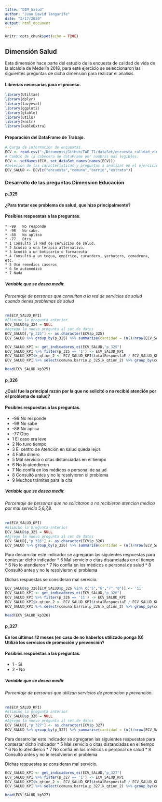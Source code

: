 ```yaml
---
title: "DIM_Salud"
author: "Juan David Tangarife"
date: "2/17/2020"
output: html_document
---
```


```r
knitr::opts_chunk$set(echo = TRUE)
```

## Dimensión Salud

Esta dimensión hace parte del estudio de la encuesta de calidad de vida de la alcaldia de Medellín 2018, para este ejercicio se seleccionaron las siguientes preguntas de dicha dimensión para realizar el analisis.

#### Librerias necesarias para el proceso.
```r
library(Utiltae)
library(dplyr)
library(lazyeval)
library(ggplot2)
library(gtable)
library(utils)
library(knitr)
library(kableExtra)
```

#### Preparación del DataFrame de Trabajo.
```r
# Carga de información de encuestas
ECV <- read.csv("~/Documents/GitHub/TAE_T1/dataSet/encuesta_calidad_vida.csv", sep=";")
# Cambio de la cabecera de dataFrame por nombras mas legibles.
ECV <- setNames(ECV, set_dataSet_names(names(ECV)))
#Selecion de las caracteristicas y preguntas a analizar en el ejercicio.
ECV_SALUD <- ECV[c("encuesta","comuna","barrio","estrato")]
```

### Desarrollo de las preguntas Dimension Educación

#### p_325
#### ¿Para tratar ese problema de salud, que hizo principalmente?
#### Posibles respuestas a las preguntas.
    * -99	No responde
    * -98	No sabe.
    * -88	No aplica
    * -77	Otro
    * 1	Consultó la Red de servicios de salud.
    * 2	Acudió a una terapia alternativa.
    * 3	Acudió a un boticario o farmaceuta
    * 4	Consultó a un tegua, empírico, curandero, yerbatero, comadrona, etc.
    * 5	Usó remedios caseros
    * 6	Se automedicó
    * 7	Nada
    
##### Variable que se desea medir.
###### Porcentaje de personas que consultan a la red de servicios de salud cuando tienes problemas de salud


```r
rm(ECV_SALUD_KPI)
#Elimino la pregunta anterior
ECV_SALUD$p_324 = NULL
#Agrego la nuevo progunta al set de datos
ECV_SALUD[,"p_325"] <- as.character(ECV$p_325)
ECV_SALUD %>% group_by(p_325) %>% summarise(cantidad = (n()/nrow(ECV_SALUD))) %>% ungroup() -> df_prop
```

```r
ECV_SALUD_KPI <- get_indicadores_ei(ECV_SALUD,"p_325")
ECV_SALUD_KPI %>% filter(p_325 == '1') -> ECV_SALUD_KPI
ECV_SALUD_KPI$k_qtion_2 <- ECV_SALUD_KPI$totalRespuestaE / ECV_SALUD_KPI$TotalB
ECV_SALUD_KPI %>% select(comuna,barrio,p_325,k_qtion_2) %>% group_by(comuna,barrio,p_325) %>% summarise(k_325 = sum(k_qtion_2)) %>% ungroup() -> ECV_SALUD_kp325

head(ECV_SALUD_kp325)
```

#### p_326
#### ¿Cuál fue la principal razón por la que no solicitó o no recibió atención por el problema de salud?
#### Posibles respuestas a las preguntas.
  * -99	No responde
  * -98	No sabe
  * -88	No aplica
  * -77	Otro
  * 1	El caso era leve
  * 2	No tuvo tiempo
  * 3	El centro de Atención en salud queda lejos
  * 4	Falta dinero
  * 5	Mal servicio o citas distanciadas en el tiempo
  * 6	No lo atendieron
  * 7	No confía en los médicos o personal de salud
  * 8	Consultó antes y no le resolvieron el problema
  * 9	Muchos trámites para la cita
    
##### Variable que se desea medir.
###### Porcentaje de personas que no solicitaron o no recibieron atencion medica por mal servicio 5,6,7,8.


```r
rm(ECV_SALUD_KPI)
#Elimino la pregunta anterior
ECV_SALUD$p_325 = NULL
#Agrego la nuevo progunta al set de datos
ECV_SALUD[,"p_326"] <- as.character(ECV$p_326)
ECV_SALUD %>% group_by(p_326) %>% summarise(cantidad = (n()/nrow(ECV_SALUD))) %>% ungroup() -> df_prop
```

Para desarrollar este indicador se agregaran las siguientes respuestas para contestar dicho indicador
  * 5	Mal servicio o citas distanciadas en el tiempo
  * 6	No lo atendieron
  * 7	No confía en los médicos o personal de salud
  * 8	Consultó antes y no le resolvieron el problema
  
Dichas respuestas se consideran mal servicio.
```r
ECV_SALUD$p_326[ECV_SALUD$p_326 %in% c("5","6","7","8")] <- '11'
ECV_SALUD_KPI <- get_indicadores_ei(ECV_SALUD,"p_326")
ECV_SALUD_KPI %>% filter(p_326 == '11') -> ECV_SALUD_KPI
ECV_SALUD_KPI$k_qtion_2 <- ECV_SALUD_KPI$totalRespuestaE / ECV_SALUD_KPI$TotalB
ECV_SALUD_KPI %>% select(comuna,barrio,p_326,k_qtion_2) %>% group_by(comuna,barrio,p_326) %>% summarise(k_326 = sum(k_qtion_2)) %>% ungroup() -> ECV_SALUD_kp326

head(ECV_SALUD_kp326)
```


#### p_327
#### En los últimos 12 meses (en caso de no haberlos utilizado ponga (0) Utilizó los servicios de promoción y prevención?
#### Posibles respuestas a las preguntas.
  * 1 - Si
  * 2 - No
    
##### Variable que se desea medir.
###### Porcentaje de personas que utilizan servicios de promocion y prevención.


```r
rm(ECV_SALUD_KPI)
#Elimino la pregunta anterior
ECV_SALUD$p_326 = NULL
#Agrego la nuevo progunta al set de datos
ECV_SALUD[,"p_327"] <- as.character(ECV$p_327)
ECV_SALUD %>% group_by(p_327) %>% summarise(cantidad = (n()/nrow(ECV_SALUD))) %>% ungroup() -> df_prop
```

Para desarrollar este indicador se agregaran las siguientes respuestas para contestar dicho indicador
  * 5	Mal servicio o citas distanciadas en el tiempo
  * 6	No lo atendieron
  * 7	No confía en los médicos o personal de salud
  * 8	Consultó antes y no le resolvieron el problema
  
Dichas respuestas se consideran mal servicio.
```r

ECV_SALUD_KPI <- get_indicadores_ei(ECV_SALUD,"p_327")
ECV_SALUD_KPI %>% filter(p_327 == '1') -> ECV_SALUD_KPI
ECV_SALUD_KPI$k_qtion_2 <- ECV_SALUD_KPI$totalRespuestaE / ECV_SALUD_KPI$TotalB
ECV_SALUD_KPI %>% select(comuna,barrio,p_327,k_qtion_2) %>% group_by(comuna,barrio,p_327) %>% summarise(k_327 = sum(k_qtion_2)) %>% ungroup() -> ECV_SALUD_kp327

head(ECV_SALUD_kp327)
```
